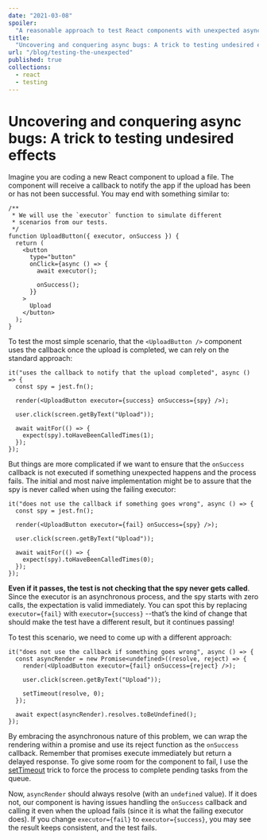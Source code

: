 ```yaml
---
date: "2021-03-08"
spoiler:
  "A reasonable approach to test React components with unexpected async effects."
title:
  "Uncovering and conquering async bugs: A trick to testing undesired effects"
url: "/blog/testing-the-unexpected"
published: true
collections:
  - react
  - testing
---
```


# Uncovering and conquering async bugs: A trick to testing undesired effects

Imagine you are coding a new React component to upload a file. The component
will receive a callback to notify the app if the upload has been or has not been
successful. You may end with something similar to:

```tsx
/**
 * We will use the `executor` function to simulate different
 * scenarios from our tests.
 */
function UploadButton({ executor, onSuccess }) {
  return (
    <button
      type="button"
      onClick={async () => {
        await executor();

        onSuccess();
      }}
    >
      Upload
    </button>
  );
}
```

To test the most simple scenario, that the `<UploadButton />` component uses the
callback once the upload is completed, we can rely on the standard approach:

```tsx
it("uses the callback to notify that the upload completed", async () => {
  const spy = jest.fn();

  render(<UploadButton executor={success} onSuccess={spy} />);

  user.click(screen.getByText("Upload"));

  await waitFor(() => {
    expect(spy).toHaveBeenCalledTimes(1);
  });
});
```

But things are more complicated if we want to ensure that the `onSuccess`
callback is not executed if something unexpected happens and the process fails.
The initial and most naive implementation might be to assure that the spy is
never called when using the failing executor:

```tsx
it("does not use the callback if something goes wrong", async () => {
  const spy = jest.fn();

  render(<UploadButton executor={fail} onSuccess={spy} />);

  user.click(screen.getByText("Upload"));

  await waitFor(() => {
    expect(spy).toHaveBeenCalledTimes(0);
  });
});
```

**Even if it passes, the test is not checking that the spy never gets called**.
Since the executor is an asynchronous process, and the spy starts with zero
calls, the expectation is valid immediately. You can spot this by replacing
`executor={fail}` with `executor={success}` --that’s the kind of change that
should make the test have a different result, but it continues passing!

To test this scenario, we need to come up with a different approach:

```tsx
it("does not use the callback if something goes wrong", async () => {
  const asyncRender = new Promise<undefined>((resolve, reject) => {
    render(<UploadButton executor={fail} onSuccess={reject} />);

    user.click(screen.getByText("Upload"));

    setTimeout(resolve, 0);
  });

  await expect(asyncRender).resolves.toBeUndefined();
});
```

By embracing the asynchronous nature of this problem, we can wrap the rendering
within a promise and use its reject function as the `onSuccess` callback.
Remember that promises execute immediately but return a delayed response. To
give some room for the component to fail, I use the [setTimeout][settimeout]
trick to force the process to complete pending tasks from the queue.

Now, `asyncRender` should always resolve (with an `undefined` value). If it does
not, our component is having issues handling the `onSuccess` callback and
calling it even when the upload fails (since it is what the failing executor
does). If you change `executor={fail}` to `executor={success}`, you may see the
result keeps consistent, and the test fails.

[settimeout]:
  https://developer.mozilla.org/en-US/docs/Web/JavaScript/EventLoop#zero_delays
